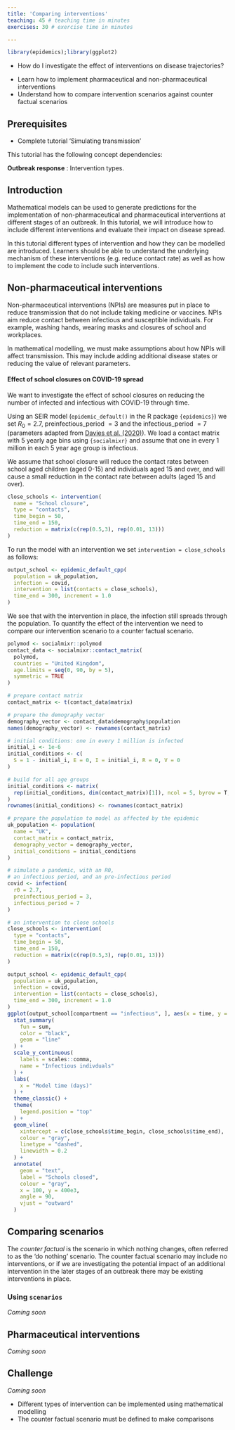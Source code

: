 ```yaml
---
title: 'Comparing interventions'
teaching: 45 # teaching time in minutes
exercises: 30 # exercise time in minutes

---
```


```r
library(epidemics);library(ggplot2)
```

:::::::::::::::::::::::::::::::::::::: questions 

- How do I investigate the effect of interventions on disease trajectories? 


::::::::::::::::::::::::::::::::::::::::::::::::

::::::::::::::::::::::::::::::::::::: objectives

- Learn how to implement pharmaceutical and non-pharmaceutical interventions
- Understand how to compare intervention scenarios against counter factual scenarios

::::::::::::::::::::::::::::::::::::::::::::::::

::::::::::::::::::::::::::::::::::::: prereq

## Prerequisites
+ Complete tutorial 'Simulating transmission'

This tutorial has the following concept dependencies:

**Outbreak response** : Intervention types.
:::::::::::::::::::::::::::::::::


## Introduction

Mathematical models can be used to generate predictions for the implementation of non-pharmaceutical and pharmaceutical interventions at different stages of an outbreak. In this tutorial, we will introduce how to include different interventions and evaluate their impact on disease spread.

:::::::::::::::::::::::::::::::::::::::::::::::::::::::::::::::::::: instructor

In this tutorial different types of intervention and how they can be modelled are introduced. Learners should be able to understand the underlying mechanism of these interventions (e.g. reduce contact rate) as well as how to implement the code to include such interventions.

::::::::::::::::::::::::::::::::::::::::::::::::::::::::::::::::::::::::::::::::

## Non-pharmaceutical interventions

Non-pharmaceutical interventions (NPIs) are measures put in place to reduce transmission that do not include taking medicine or vaccines. NPIs aim reduce contact between infectious and susceptible individuals. For example, washing hands, wearing masks and closures of school and workplaces.

In mathematical modelling, we must make assumptions about how NPIs will affect transmission. This may include adding additional disease states or reducing the value of relevant parameters. 

#### Effect of school closures on COVID-19 spread
We want to investigate the effect of school closures on reducing the number of infected and infectious with COVID-19 through time. 

Using an SEIR model (`epidemic_default()` in the R package `{epidemics}`) we set $R_0 = 2.7$, preinfectious_period $= 3$ and the infectious_period $= 7$ (parameters adapted from [Davies et al. (2020)](https://doi.org/10.1016/S2468-2667(20)30133-X)). We load a contact matrix with 5 yearly age bins using `{socialmixr}` and assume that one in every 1 million in each 5 year age group is infectious.

We assume that school closure will reduce the contact rates between school aged children (aged 0-15) and individuals aged 15 and over, and will cause a small reduction in the contact rate between adults (aged 15 and over).

```r
close_schools <- intervention(
  name = "School closure",
  type = "contacts",
  time_begin = 50,
  time_end = 150,
  reduction = matrix(c(rep(0.5,3), rep(0.01, 13)))
)

```


To run the model with an intervention we set ` intervention = close_schools` as follows:

```r
output_school <- epidemic_default_cpp(
  population = uk_population,
  infection = covid,
  intervention = list(contacts = close_schools),
  time_end = 300, increment = 1.0
)
```


We see that with the intervention in place, the infection still spreads through the population. To quantify the effect of the intervention we need to compare our intervention scenario to a counter factual scenario. 


```r
polymod <- socialmixr::polymod
contact_data <- socialmixr::contact_matrix(
  polymod,
  countries = "United Kingdom",
  age.limits = seq(0, 90, by = 5),
  symmetric = TRUE
)

# prepare contact matrix
contact_matrix <- t(contact_data$matrix)

# prepare the demography vector
demography_vector <- contact_data$demography$population
names(demography_vector) <- rownames(contact_matrix)

# initial conditions: one in every 1 million is infected
initial_i <- 1e-6
initial_conditions <- c(
  S = 1 - initial_i, E = 0, I = initial_i, R = 0, V = 0
)

# build for all age groups
initial_conditions <- matrix(
  rep(initial_conditions, dim(contact_matrix)[1]), ncol = 5, byrow = T,
)
rownames(initial_conditions) <- rownames(contact_matrix)

# prepare the population to model as affected by the epidemic
uk_population <- population(
  name = "UK",
  contact_matrix = contact_matrix,
  demography_vector = demography_vector,
  initial_conditions = initial_conditions
)

# simulate a pandemic, with an R0,
# an infectious period, and an pre-infectious period
covid <- infection(
  r0 = 2.7,
  preinfectious_period = 3,
  infectious_period = 7
)

# an intervention to close schools
close_schools <- intervention(
  type = "contacts",
  time_begin = 50,
  time_end = 150,
  reduction = matrix(c(rep(0.5,3), rep(0.01, 13)))
)

output_school <- epidemic_default_cpp(
  population = uk_population,
  infection = covid,
  intervention = list(contacts = close_schools),
  time_end = 300, increment = 1.0
)
ggplot(output_school[compartment == "infectious", ], aes(x = time, y = value)) +
  stat_summary(
    fun = sum,
    color = "black",
    geom = "line"
  ) +
  scale_y_continuous(
    labels = scales::comma,
    name = "Infectious indivduals"
  ) +
  labs(
    x = "Model time (days)"
  ) +
  theme_classic() +
  theme(
    legend.position = "top"
  ) +
  geom_vline(
    xintercept = c(close_schools$time_begin, close_schools$time_end),
    colour = "gray",
    linetype = "dashed",
    linewidth = 0.2
  ) +
  annotate(
    geom = "text",
    label = "Schools closed",
    colour = "gray",
    x = 100, y = 400e3,
    angle = 90,
    vjust = "outward"
  ) 

```



## Comparing scenarios

The *counter factual* is the scenario in which nothing changes, often referred to as the 'do nothing' scenario. The counter factual scenario may include no interventions, or if we are investigating the potential impact of an additional intervention in the later stages of an outbreak there may be existing interventions in place. 


### Using `scenarios`

*Coming soon*

## Pharmaceutical interventions

*Coming soon*



## Challenge

*Coming soon*


::::::::::::::::::::::::::::::::::::: keypoints 

- Different types of intervention can be implemented using mathematical modelling
- The counter factual scenario must be defined to make comparisons

::::::::::::::::::::::::::::::::::::::::::::::::

